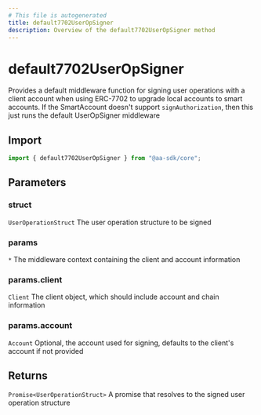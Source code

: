 ```yaml
---
# This file is autogenerated
title: default7702UserOpSigner
description: Overview of the default7702UserOpSigner method
---
```


# default7702UserOpSigner

Provides a default middleware function for signing user operations with a client account when using ERC-7702 to upgrade local accounts to smart accounts.
If the SmartAccount doesn't support `signAuthorization`, then this just runs the default UserOpSigner middleware

## Import

```ts
import { default7702UserOpSigner } from "@aa-sdk/core";
```

## Parameters

### struct

`UserOperationStruct`
The user operation structure to be signed

### params

`*`
The middleware context containing the client and account information

### params.client

`Client`
The client object, which should include account and chain information

### params.account

`Account`
Optional, the account used for signing, defaults to the client's account if not provided

## Returns

`Promise<UserOperationStruct>`
A promise that resolves to the signed user operation structure
